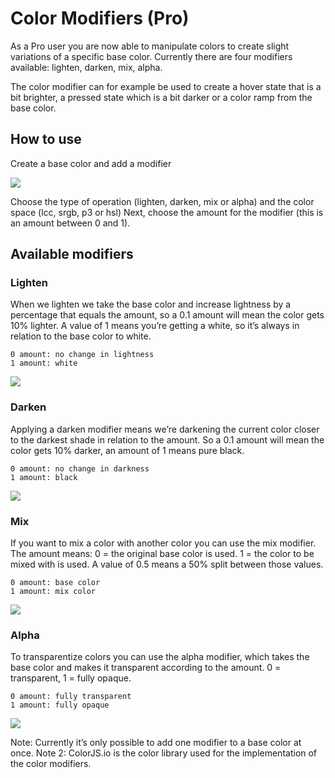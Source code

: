 
# Color Modifiers (Pro)
As a Pro user you are now able to manipulate colors to create slight variations of a specific base color. Currently there are four modifiers available: lighten, darken, mix, alpha.

The color modifier can for example be used to create a hover state that is a bit brighter, a pressed state which is a bit darker or a color ramp from the base color.

## How to use
Create a base color and add a modifier

![](/modifiers-intro.png)

Choose the type of operation (lighten, darken, mix or alpha) and the color space (lcc, srgb, p3 or hsl)
Next, choose the amount for the modifier (this is an amount between 0 and 1).

## Available modifiers 
### Lighten
When we lighten we take the base color and increase lightness by a percentage that equals the amount, so a 0.1 amount will mean the color gets 10% lighter. A value of 1 means you’re getting a white, so it’s always in relation to the base color to white.

```
0 amount: no change in lightness
1 amount: white
```

![](/lighten.png)

### Darken
Applying a darken modifier means we’re darkening the current color closer to the darkest shade in relation to the amount. So a 0.1 amount will mean the color gets 10% darker, an amount of 1 means pure black.

```
0 amount: no change in darkness
1 amount: black
```

![](/darken.png)

### Mix
If you want to mix a color with another color you can use the mix modifier. The amount means: 0 = the original base color is used. 1 = the color to be mixed with is used. A value of 0.5 means a 50% split between those values.

```
0 amount: base color
1 amount: mix color
```

![](/mix.png)

### Alpha
To transparentize colors you can use the alpha modifier, which takes the base color and makes it transparent according to the amount. 0 = transparent, 1 = fully opaque.

```
0 amount: fully transparent
1 amount: fully opaque
```

![](/alpha.png)

<Callout>
  Note: Currently it’s only possible to add one modifier to a base color at once.
</Callout>

<Callout>
  Note 2: ColorJS.io is the color library used for the implementation of the color modifiers.
</Callout>




